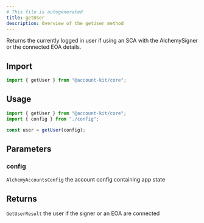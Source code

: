 ```yaml
---
# This file is autogenerated
title: getUser
description: Overview of the getUser method
---
```


Returns the currently logged in user if using an SCA with the AlchemySigner
or the connected EOA details.

## Import

```ts
import { getUser } from "@account-kit/core";
```

## Usage

```ts
import { getUser } from "@account-kit/core";
import { config } from "./config";

const user = getUser(config);
```

## Parameters

### config

`AlchemyAccountsConfig`
the account config containing app state

## Returns

`GetUserResult`
the user if the signer or an EOA are connected

